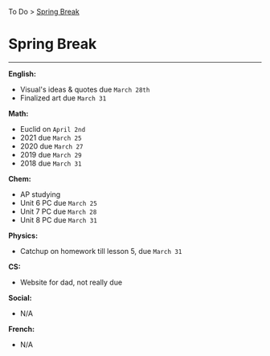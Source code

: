 To Do > [Spring Break](/docs/springbreak/)
# Spring Break
---

**English:**
- Visual's ideas & quotes due `March 28th`
- Finalized art due `March 31`

**Math:**
- Euclid on `April 2nd`
- 2021 due `March 25`
- 2020 due `March 27`
- 2019 due `March 29`
- 2018 due `March 31`

**Chem:**
- AP studying
- Unit 6 PC due `March 25`
- Unit 7 PC due `March 28`
- Unit 8 PC due `March 31`

**Physics:**
- Catchup on homework till lesson 5, due `March 31`

**CS:**
- Website for dad, not really due

**Social:**
- N/A

**French:**
- N/A